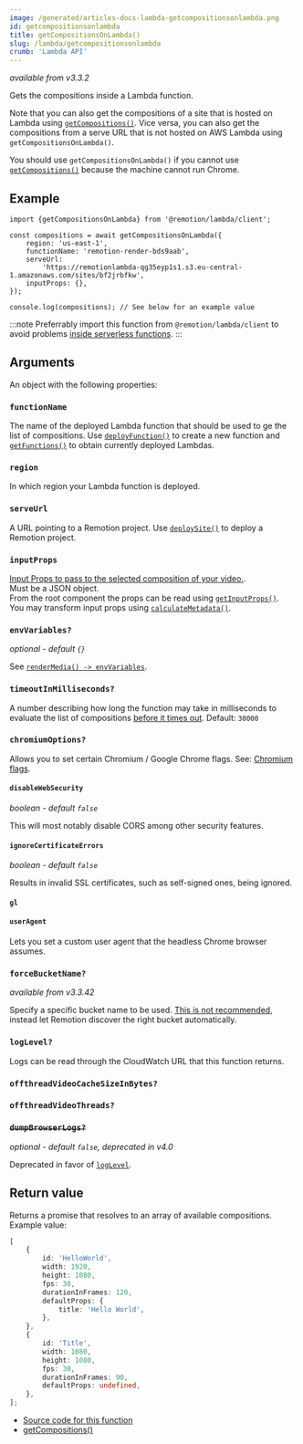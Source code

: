 ```yaml
---
image: /generated/articles-docs-lambda-getcompositionsonlambda.png
id: getcompositionsonlambda
title: getCompositionsOnLambda()
slug: /lambda/getcompositionsonlambda
crumb: 'Lambda API'
---
```


_available from v3.3.2_

Gets the compositions inside a Lambda function.

Note that you can also get the compositions of a site that is hosted on Lambda using [`getCompositions()`](/docs/renderer/get-compositions). Vice versa, you can also get the compositions from a serve URL that is not hosted on AWS Lambda using `getCompositionsOnLambda()`.

You should use `getCompositionsOnLambda()` if you cannot use [`getCompositions()`](/docs/renderer/get-compositions) because the machine cannot run Chrome.

## Example

```tsx twoslash
import {getCompositionsOnLambda} from '@remotion/lambda/client';

const compositions = await getCompositionsOnLambda({
	region: 'us-east-1',
	functionName: 'remotion-render-bds9aab',
	serveUrl:
		'https://remotionlambda-qg35eyp1s1.s3.eu-central-1.amazonaws.com/sites/bf2jrbfkw',
	inputProps: {},
});

console.log(compositions); // See below for an example value
```

:::note
Preferrably import this function from `@remotion/lambda/client` to avoid problems [inside serverless functions](/docs/lambda/light-client).
:::

## Arguments

An object with the following properties:

### `functionName`

The name of the deployed Lambda function that should be used to ge the list of compositions.
Use [`deployFunction()`](/docs/lambda/deployfunction) to create a new function and [`getFunctions()`](/docs/lambda/getfunctions) to obtain currently deployed Lambdas.

### `region`

In which region your Lambda function is deployed.

### `serveUrl`

A URL pointing to a Remotion project. Use [`deploySite()`](/docs/lambda/deploysite) to deploy a Remotion project.

### `inputProps`

[Input Props to pass to the selected composition of your video.](/docs/passing-props#passing-input-props-in-the-cli).  
Must be a JSON object.  
From the root component the props can be read using [`getInputProps()`](/docs/get-input-props).  
You may transform input props using [`calculateMetadata()`](/docs/calculate-metadata).

### `envVariables?`

_optional - default `{}`_

See [`renderMedia() -> envVariables`](/docs/renderer/render-media#envvariables).

### `timeoutInMilliseconds?`

A number describing how long the function may take in milliseconds to evaluate the list of compositions [before it times out](/docs/timeout). Default: `30000`

### `chromiumOptions?`

Allows you to set certain Chromium / Google Chrome flags. See: [Chromium flags](/docs/chromium-flags).

#### `disableWebSecurity`

_boolean - default `false`_

This will most notably disable CORS among other security features.

#### `ignoreCertificateErrors`

_boolean - default `false`_

Results in invalid SSL certificates, such as self-signed ones, being ignored.

#### `gl`

<Options id="gl" />

#### `userAgent`<AvailableFrom v="3.3.83"/>

Lets you set a custom user agent that the headless Chrome browser assumes.

### `forceBucketName?`

_available from v3.3.42_

Specify a specific bucket name to be used. [This is not recommended](/docs/lambda/multiple-buckets), instead let Remotion discover the right bucket automatically.

### `logLevel?`

<Options id="log" />

Logs can be read through the CloudWatch URL that this function returns.

### `offthreadVideoCacheSizeInBytes?`<AvailableFrom v="4.0.23"/>

<Options id="offthreadvideo-cache-size-in-bytes" />

### `offthreadVideoThreads?`<AvailableFrom v="4.0.261"/>

<Options id="offthreadvideo-video-threads" />

### ~~`dumpBrowserLogs?`~~

_optional - default `false`, deprecated in v4.0_

Deprecated in favor of [`logLevel`](#loglevel).

## Return value

Returns a promise that resolves to an array of available compositions. Example value:

```ts twoslash
[
	{
		id: 'HelloWorld',
		width: 1920,
		height: 1080,
		fps: 30,
		durationInFrames: 120,
		defaultProps: {
			title: 'Hello World',
		},
	},
	{
		id: 'Title',
		width: 1080,
		height: 1080,
		fps: 30,
		durationInFrames: 90,
		defaultProps: undefined,
	},
];
```

- [Source code for this function](https://github.com/remotion-dev/remotion/blob/main/packages/lambda/src/api/get-compositions-on-lambda.ts)
- [getCompositions()](/docs/renderer/get-compositions)
